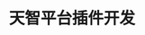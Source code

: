 ---
dimensions: "[object Object]"
standard_title: "Getting Started Dify Plugin"
language: "zh"
title: "天智平台插件开发"
description: "完善中……"
---